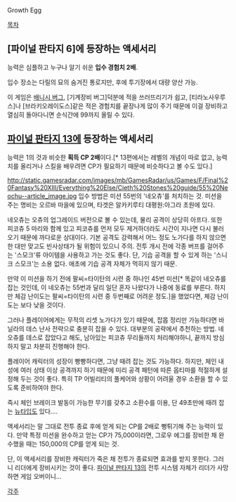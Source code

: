 Growth Egg

[[목차]]
== [파이널 판타지 6]에 등장하는 액세서리 ==
능력은 심플하고 누구나 알기 쉬운 '''입수 경험치 2배'''.

입수 장소는 다릴의 묘의 숨겨진 통로지만, 후에 투기장에서 대량 양산 가능.

이 게임은 [[배니시 버그]], [기계장비 버그]덕분에 적을 쓰러뜨리기가 쉽고, [티라노사우루스]나 [브라키오레이도스]같은 적은 경험치를 끝장나게 많이 주기 때문에 이걸 장비하고 열심히 돌아다니면 순식간에 99까지 올릴 수 있다.

== [[파이널 판타지 13]]에 등장하는 액세서리 ==
능력은 1의 것과 비슷한 '''획득 CP 2배'''이다.[* 13편에서는 레벨의 개념이 따로 없고, 능력치를 올리거나 스킬을 배우려면 CP가 필요하기 때문에 비슷하다고 볼 수도 있다.]

http://static.gamesradar.com/images/mb/GamesRadar/us/Games/F/Final%20Fantasy%20XIII/Everything%20Else/Cieth%20Stones%20guide/55%20Neochu--article_image.jpg
입수 방법은 미션 55번의 '네오츄'를 처치하는 것. 미션을 주는 명비는 오르바 마을에 있으며, 타겟은 알카키루티 대평원:아그라 초원에 있다.

네오츄는 오츄의 업그레이드 버전으로 볼 수 있는데, 물리 공격이 상당히 아프다. 또한 피코츄 5 마리와 함께 있고 피코츄를 먼저 모두 제거하더라도 시간이 지나면 다시 불러오기 때문에 까다로운 상대이다. 기본 공격도 강력해서 어느 정도 노가다를 하지 않으면 한 대만 맞고도 빈사상태가 될 위험이 있으니 주의. 전투 개시 전에 각종 버프를 걸어주는 '스모크'류 아이템을 사용하고 가는 것도 좋다. 단, 기습 공격을 할 수 있게 하는 '스니크 스모크'는 소용 없다. 애초에 기습 공격 자체가 먹히지 않기 때문.

만약 이 미션을 하기 전에 팔씨=타이탄의 시련 중 하나인 45번 미션[* 똑같이 네오츄를 잡는 것인데, 이 네오츄는 55번과 달리 일단 혼자 나왔다가 나중에 동료를 부른다. 하지만 체감 난이도는 팔씨=타이탄의 시련 중 두번째로 어려운 정도.]을 했었다면, 체감 난이도는 보다 낮을 것이다.

{{{#!html
<iframe width="560" height="315" src="//www.youtube.com/embed/spSZa_Dv0Zg" frameborder="0" allowfullscreen></iframe>
}}}

그러나 플레이어에게는 무적의 리셋 노가다가 있기 때문에, 잡몹 정리만 가능하다면 바닐라의 데스 난사 전략으로 충분히 잡을 수 있다. 대부분의 공략에서 추천하는 방법. 네오츄를 데스로 잡았다고 해도, 남아있는 피코츄 무리들까지 처리해야하니, 끝까지 방심하지 말고 차분히 진행해야 한다. 

{{{#!html
<iframe width="560" height="315" src="//www.youtube.com/embed/xfsjE-NfNqs" frameborder="0" allowfullscreen></iframe>
}}}

플레이어 캐릭터의 성장이 빵빵하다면, 그냥 때려 잡는 것도 가능하다. 하지만, 체인 내성에 여러 상태 이상 공격까지 하기 때문에 미리 공격 패턴에 따른 옵티마를 적절하게 설정해 두는 것이 좋다. 특히 TP 어빌리티의 풀케어와 상황이 어려울 경우 소환을 할 수 있도록 준비하여야 한다. 

{{{#!html
<iframe width="560" height="315" src="//www.youtube.com/embed/9ff173-twH8" frameborder="0" allowfullscreen></iframe>
}}}

즉시 체인 브레이크 발동이 가능한 무기를 갖추고 소환수를 이용, 단 49초만에 때려 잡는 [[뉴타입]]도 있다....

액세서리는 말 그대로 전투 종료 후에 얻게 되는 CP를 2배로 뻥튀기해 주는 능력이 있다. 만약 특정 미션을 완수하고 얻는 CP가 75,000이라면, 그로우 에그를 장비한 채 완수했을 때는 150,000의 CP를 얻게 되는 것.

단, 이 액세서리를 장비한 캐릭터가 죽은 채 전투가 종료되면 효과를 받지 못한다. 그러니 리더에게 장비시키는 것이 좋다. [[파이널 판타지 13]]의 전투 시스템 자체가 리더가 사망하면 게임 오버이니...

[[각주]]
